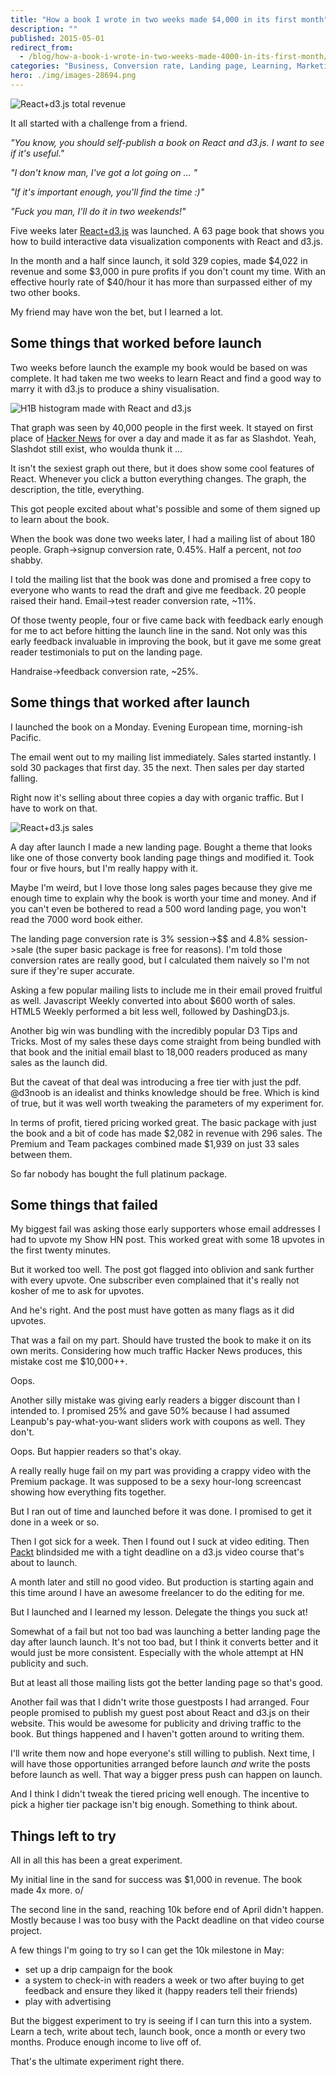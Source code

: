 ```yaml
---
title: "How a book I wrote in two weeks made $4,000 in its first month"
description: ""
published: 2015-05-01
redirect_from:
  - /blog/how-a-book-i-wrote-in-two-weeks-made-4000-in-its-first-month/swizec/6675
categories: "Business, Conversion rate, Landing page, Learning, Marketing, Side Projects"
hero: ./img/images-28694.png
---
```


![React+d3.js total revenue](./img/images-28694.png "React+d3.js total revenue")![]()

It all started with a challenge from a friend.

_"You know, you should self-publish a book on React and d3.js. I want to see if it's useful."_

_"I don't know man, I've got a lot going on ... "_

_"If it's important enough, you'll find the time :)"_

_"Fuck you man, I'll do it in two weekends!"_

Five weeks later [React+d3.js](https://swizec.com/reactd3js) was launched. A 63 page book that shows you how to build interactive data visualization components with React and d3.js.

In the month and a half since launch, it sold 329 copies, made $4,022 in revenue and some $3,000 in pure profits if you don't count my time. With an effective hourly rate of $40/hour it has more than surpassed either of my two other books.

My friend may have won the bet, but I learned a lot.

## Some things that worked before launch

Two weeks before launch the example my book would be based on was complete. It had taken me two weeks to learn React and find a good way to marry it with d3.js to produce a shiny visualisation.

![H1B histogram made with React and d3.js](./img/images-28692.png "H1B histogram made with React and d3.js")

That graph was seen by 40,000 people in the first week. It stayed on first place of [Hacker News](http://news.ycombinator.com/ "Hacker News") for over a day and made it as far as Slashdot. Yeah, Slashdot still exist, who woulda thunk it ...

It isn't the sexiest graph out there, but it does show some cool features of React. Whenever you click a button everything changes. The graph, the description, the title, everything.

This got people excited about what's possible and some of them signed up to learn about the book.

When the book was done two weeks later, I had a mailing list of about 180 people. Graph->signup conversion rate, 0.45%. Half a percent, not _too_ shabby.

I told the mailing list that the book was done and promised a free copy to everyone who wants to read the draft and give me feedback. 20 people raised their hand. Email->test reader conversion rate, ~11%.

Of those twenty people, four or five came back with feedback early enough for me to act before hitting the launch line in the sand. Not only was this early feedback invaluable in improving the book, but it gave me some great reader testimonials to put on the landing page.

Handraise->feedback conversion rate, ~25%.

## Some things that worked after launch

I launched the book on a Monday. Evening European time, morning-ish Pacific.

The email went out to my mailing list immediately. Sales started instantly. I sold 30 packages that first day. 35 the next. Then sales per day started falling.

Right now it's selling about three copies a day with organic traffic. But I have to work on that.

![React+d3.js sales](./img/images-28696.png "React+d3.js sales")

A day after launch I made a new landing page. Bought a theme that looks like one of those converty book landing page things and modified it. Took four or five hours, but I'm really happy with it.

Maybe I'm weird, but I love those long sales pages because they give me enough time to explain why the book is worth your time and money. And if you can't even be bothered to read a 500 word landing page, you won't read the 7000 word book either.

The landing page conversion rate is 3% session->$$ and 4.8% session->sale (the super basic package is free for reasons). I'm told those conversion rates are really good, but I calculated them naively so I'm not sure if they're super accurate.

Asking a few popular mailing lists to include me in their email proved fruitful as well. Javascript Weekly converted into about $600 worth of sales. HTML5 Weekly performed a bit less well, followed by DashingD3.js.

Another big win was bundling with the incredibly popular D3 Tips and Tricks. Most of my sales these days come straight from being bundled with that book and the initial email blast to 18,000 readers produced as many sales as the launch did.

But the caveat of that deal was introducing a free tier with just the pdf. @d3noob is an idealist and thinks knowledge should be free. Which is kind of true, but it was well worth tweaking the parameters of my experiment for.

In terms of profit, tiered pricing worked great. The basic package with just the book and a bit of code has made $2,082 in revenue with 296 sales. The Premium and Team packages combined made $1,939 on just 33 sales between them.

So far nobody has bought the full platinum package.

## Some things that failed

My biggest fail was asking those early supporters whose email addresses I had to upvote my Show HN post. This worked great with some 18 upvotes in the first twenty minutes.

But it worked too well. The post got flagged into oblivion and sank further with every upvote. One subscriber even complained that it's really not kosher of me to ask for upvotes.

And he's right. And the post must have gotten as many flags as it did upvotes.

That was a fail on my part. Should have trusted the book to make it on its own merits. Considering how much traffic Hacker News produces, this mistake cost me $10,000++.

Oops.

Another silly mistake was giving early readers a bigger discount than I intended to. I promised 25% and gave 50% because I had assumed Leanpub's pay-what-you-want sliders work with coupons as well. They don't.

Oops. But happier readers so that's okay.

A really really huge fail on my part was providing a crappy video with the Premium package. It was supposed to be a sexy hour-long screencast showing how everything fits together.

But I ran out of time and launched before it was done. I promised to get it done in a week or so.

Then I got sick for a week. Then I found out I suck at video editing. Then [Packt](http://www.packtpub.com "Packt") blindsided me with a tight deadline on a d3.js video course that's about to launch.

A month later and still no good video. But production is starting again and this time around I have an awesome freelancer to do the editing for me.

But I launched and I learned my lesson. Delegate the things you suck at!

Somewhat of a fail but not too bad was launching a better landing page the day after launch launch. It's not too bad, but I think it converts better and it would just be more consistent. Especially with the whole attempt at HN publicity and such.

But at least all those mailing lists got the better landing page so that's good.

Another fail was that I didn't write those guestposts I had arranged. Four people promised to publish my guest post about React and d3.js on their website. This would be awesome for publicity and driving traffic to the book. But things happened and I haven't gotten around to writing them.

I'll write them now and hope everyone's still willing to publish. Next time, I will have those opportunities arranged before launch _and_ write the posts before launch as well. That way a bigger press push can happen on launch.

And I think I didn't tweak the tiered pricing well enough. The incentive to pick a higher tier package isn't big enough. Something to think about.

## Things left to try

All in all this has been a great experiment.

My initial line in the sand for success was $1,000 in revenue. The book made 4x more. o/

The second line in the sand, reaching 10k before end of April didn't happen. Mostly because I was too busy with the Packt deadline on that video course project.

A few things I'm going to try so I can get the 10k milestone in May:

- set up a drip campaign for the book
- a system to check-in with readers a week or two after buying to get feedback and ensure they liked it (happy readers tell their friends)
- play with advertising

But the biggest experiment to try is seeing if I can turn this into a system. Learn a tech, write about tech, launch book, once a month or every two months. Produce enough income to live off of.

That's the ultimate experiment right there.
